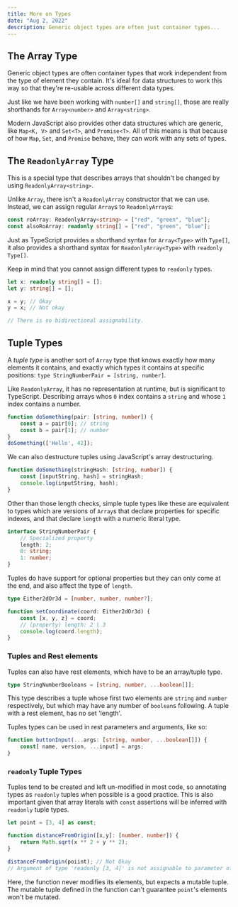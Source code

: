 ```yaml
---
title: More on Types
date: "Aug 2, 2022"
description: Generic object types are often just container types...
---
```


## The Array Type

Generic object types are often container types that work independent from the type of element they contain. It's ideal for data structures to work this way so that they're re-usable across different data types.

Just like we have been working with `number[]` and `string[]`, those are really shorthands for `Array<number>` and `Array<string>`.

Modern JavaScript also provides other data structures which are generic, like `Map<K, V>` and `Set<T>`, and `Promise<T>`. All of this means is that because of how `Map`, `Set`, and `Promise` behave, they can work with any sets of types.

## The `ReadonlyArray` Type

This is a special type that describes arrays that shouldn't be changed by using `ReadonlyArray<string>`.

Unlike `Array`, there isn't a `ReadonlyArray` constructor that we can use. Instead, we can assign regular `Array`s to `ReadonlyArray`s:

```TypeScript showLineNumbers
const roArray: ReadonlyArray<string> = ["red", "green", "blue"];
const alsoRoArray: readonly string[] = ["red", "green", "blue"];
```

Just as TypeScript provides a shorthand syntax for `Array<Type>` with `Type[]`, it also provides a shorthand syntax for `ReadonlyArray<Type>` with `readonly Type[]`.

Keep in mind that you cannot assign different types to `readonly` types.

```TypeScript showLineNumbers
let x: readonly string[] = [];
let y: string[] = [];

x = y; // Okay
y = x; // Not okay

// There is no bidirectional assignability.
```

## Tuple Types

A _tuple type_ is another sort of `Array` type that knows exactly how many elements it contains, and exactly which types it contains at specific positions: `type StringNumberPair = [string, number]`.

Like `ReadonlyArray`, it has no representation at runtime, but is significant to TypeScript. Describing arrays whos `0` index contains a `string` and whose `1` index contains a number.

```TypeScript showLineNumbers
function doSomething(pair: [string, number]) {
    const a = pair[0]; // string
    const b = pair[1]; // number
}
doSomething(['Hello', 42]);
```

We can also destructure tuples using JavaScript's array destructuring.

```TypeScript showLineNumbers
function doSomething(stringHash: [string, number]) {
    const [inputString, hash] = stringHash;
    console.log(inputString, hash);
}
```

Other than those length checks, simple tuple types like these are equivalent to types which are versions of `Array`s that declare properties for specific indexes, and that declare `length` with a numeric literal type.

```TypeScript showLineNumbers
interface StringNumberPair {
    // Specialized property
    length: 2;
    0: string;
    1: number;
}
```

Tuples do have support for optional properties but they can only come at the end, and also affect the type of `length`.

```TypeScript showLineNumbers
type Either2dOr3d = [number, number, number?];

function setCoordinate(coord: Either2dOr3d) {
    const [x, y, z] = coord;
    // (property) length: 2 | 3
    console.log(coord.length);
}
```

### Tuples and Rest elements

Tuples can also have rest elements, which have to be an array/tuple type.

```TypeScript showLineNumbers
type StringNumberBooleans = [string, number, ...boolean[]];
```

This type describes a tuple whose first two elements are `string` and `number` respectively, but which may have any number of `boolean`s following. A tuple with a rest element, has no set 'length'.

Tuples types can be used in rest parameters and arguments, like so:

```TypeScript showLineNumbers
function buttonInput(...args: [string, number, ...boolean[]]) {
    const[ name, version, ...input] = args;
}
```

### `readonly` Tuple Types

Tuples tend to be created and left un-modified in most code, so annotating types as `readonly` tuples when possible is a good practice. This is also important given that array literals with `const` assertions will be inferred with `readonly` tuple types.

```TypeScript showLineNumbers
let point = [3, 4] as const;

function distanceFromOrigin([x,y]: [number, number]) {
    return Math.sqrt(x ** 2 + y ** 2);
}

distanceFromOrigin(poiint); // Not Okay
// Argument of type 'readonly [3, 4]' is not assignable to parameter of type '[number, number]'.
```

Here, the function never modifies its elements, but expects a mutable tuple. The mutable tuple defined in the function can't guarantee `point`'s elements won't be mutated.
